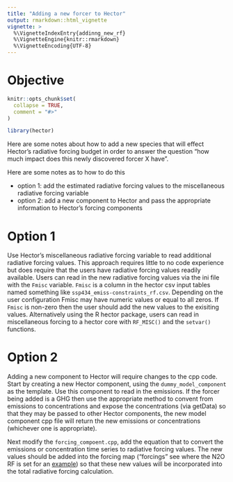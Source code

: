 ```yaml
---
title: "Adding a new forcer to Hector"
output: rmarkdown::html_vignette
vignette: >
  %\VignetteIndexEntry{addinng_new_rf}
  %\VignetteEngine{knitr::rmarkdown}
  %\VignetteEncoding{UTF-8}
---
```


# Objective 

```r
knitr::opts_chunk$set(
  collapse = TRUE,
  comment = "#>"
)
```

```r
library(hector)
```

Here are some notes about how to add a new species that will effect Hector's radiative forcing budget in order to answer the question "how much impact does this newly discovered forcer X have". 

Here are some notes as to how to do this 

* option 1: add the estimated radiative forcing values to the miscellaneous radiative forcing variable
* option 2: add a new component to Hector and pass the appropriate information to Hector's forcing components 


# Option 1 

Use Hector's miscellaneous radiative forcing variable to read additional radiative forcing values. This approach requires little to no code experience but does require that the users have radiative forcing values readily available. Users can read in the new radiative forcing values via the ini file with the `Fmisc` variable. `Fmisc` is a column in the hector csv input tables named something like `ssp434_emiss-constraints_rf.csv`. Depending on the user configuration Fmisc may have numeric values or equal to all zeros. If `Fmisc` is non-zero then the user should add the new values to the exisiting values. Alternatively using the R hector package, users can read in miscellaneous forcing to a hector core with `RF_MISC()` and the `setvar()` functions. 

# Option 2

Adding a new component to Hector will require changes to the cpp code. Start by creating a new Hector component, using the `dummy_model_component` as the template. Use this component to read in the emissions. If the forcer being added is a GHG then use the appropriate method to convent from emissions to concentrations and expose the concentrations (via getData) so that they may be passed to other Hector components, the new model component cpp file will return the new emissions or concentrations (whichever one is appropriate). 

Next modify the `forcing_compoent.cpp`, add the equation that to convert the emissions or concentration time series to radiative forcing values. The new values should be added into the forcing map ("forcings" see where the N2O RF is set for an [example](https://github.com/JGCRI/hector/blob/a75702ba5a3ab9684a4eae1e49ef221172b6a494/src/forcing_component.cpp#L310)) so that these new values will be incorporated into the total radiative forcing calculation. 



